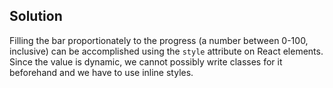 
## Solution

Filling the bar proportionately to the progress (a number between 0-100, inclusive) can be accomplished using the `style` attribute on React elements. Since the value is dynamic, we cannot possibly write classes for it beforehand and we have to use inline styles.

<TestCases />
<Notes />
